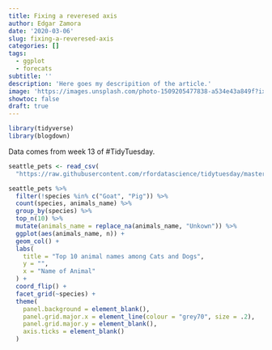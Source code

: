 ```yaml
---
title: Fixing a reveresed axis
author: Edgar Zamora
date: '2020-03-06'
slug: fixing-a-reveresed-axis
categories: []
tags:
  - ggplot
  - forecats
subtitle: ''
description: 'Here goes my descripition of the article.'
image: 'https://images.unsplash.com/photo-1509205477838-a534e43a849f?ixlib=rb-1.2.1&ixid=eyJhcHBfaWQiOjEyMDd9&auto=format&fit=crop&w=498&q=80'
showtoc: false
draft: true
---
```



```r
library(tidyverse)
library(blogdown)
```


Data comes from week 13 of #TidyTuesday. 
```r
seattle_pets <- read_csv(
  "https://raw.githubusercontent.com/rfordatascience/tidytuesday/master/data/2019/2019-03-26/seattle_pets.csv")

seattle_pets %>% 
  filter(!species %in% c("Goat", "Pig")) %>% 
  count(species, animals_name) %>% 
  group_by(species) %>% 
  top_n(10) %>% 
  mutate(animals_name = replace_na(animals_name, "Unkown")) %>% 
  ggplot(aes(animals_name, n)) + 
  geom_col() +
  labs(
    title = "Top 10 animal names among Cats and Dogs",
    y = "",
    x = "Name of Animal"
  ) +
  coord_flip() +
  facet_grid(~species) +
  theme(
    panel.background = element_blank(),
    panel.grid.major.x = element_line(colour = "grey70", size = .2),
    panel.grid.major.y = element_blank(),
    axis.ticks = element_blank()
  )


```
